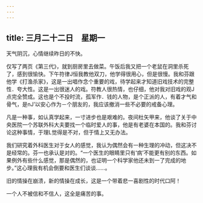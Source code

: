 ```yaml
---
---
---
```

title: 三月二十二日　星期一
---




天气阴沉，心情继续昨日的不快。

仅写了两页《第三代》，就到厨房里去做菜。午饭后我又把一个老鼠在洞里杀死了，感到很愉快。下午符律J恒我教他双刀，他学得很用心，但是很慢。我和芬跟他学《打渔杀家》，这是一出唱作念个重要的戏，待学起来才知道旧戏技术的完整性．夸大性。这是一出很迷人的戏。符教人很热情，也仔细，他对我对旧戏的观J点完全赞成。这也是个不投时流，孤军作．钱的人物，是个正派的人，有着才气和骨气，是nJ’以安心作为－个朋友的，我应该撤消一些不必要的戒备心理。

凡是一种事，如认真学起来，一寸进步也是艰难的。夜间杜矢甲来，他谈了关于中央医院一个苏联外科大夫要找一个临时爱人的事，他是有老婆在本国的。我和芬讨论这种事情，于理L觉得是不对，但于情上又无办法。

我们研究着外科医生对于女人的感觉，我认为偶然会有一种生理的冲动，但这决不是经常的。芬一也承认是对的。“一个医生的眼睛里只有‘病’不能更有别的东西。如果例外有些什么感觉，那是偶然的，也证明一个科学家他还未到一了完成的地步。”这心理我有机会倒要和医生们谈谈……。

旧的情操在崩溃，新的情操在成长，这是一个带着悲一喜剧性的时代口阿！

一个人不被信和不信人，这全是痛苦的事。